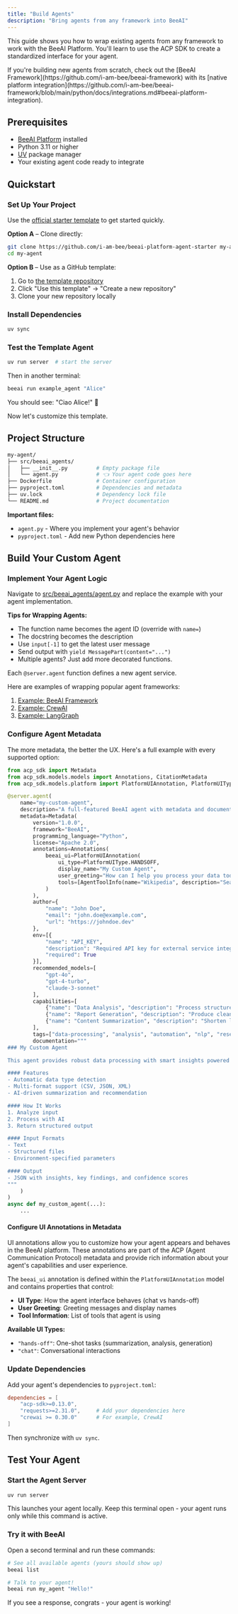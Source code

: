 ```yaml
---
title: "Build Agents"
description: "Bring agents from any framework into BeeAI"
---
```


This guide shows you how to wrap existing agents from any framework to work with the BeeAI Platform. You'll learn to use the ACP SDK to create a standardized interface for your agent.

<Tip>
  If you're building new agents from scratch, check out the [BeeAI
  Framework](https://github.com/i-am-bee/beeai-framework) with its [native
  platform
  integration](https://github.com/i-am-bee/beeai-framework/blob/main/python/docs/integrations.md#beeai-platform-integration).
</Tip>

## Prerequisites

- [BeeAI Platform](/introduction/quickstart) installed
- Python 3.11 or higher
- [UV](https://docs.astral.sh/uv/) package manager
- Your existing agent code ready to integrate

## Quickstart

### Set Up Your Project

Use the [official starter template](https://github.com/i-am-bee/beeai-platform-agent-starter) to get started quickly.

**Option A** – Clone directly:

```bash
git clone https://github.com/i-am-bee/beeai-platform-agent-starter my-agent
cd my-agent
```

**Option B** – Use as a GitHub template:

1. Go to [the template repository](https://github.com/i-am-bee/beeai-platform-agent-starter)
2. Click "Use this template" → "Create a new repository"
3. Clone your new repository locally

### Install Dependencies

```bash
uv sync
```

### Test the Template Agent

```bash
uv run server  # start the server
```

Then in another terminal:

```bash
beeai run example_agent "Alice"
```

You should see: "Ciao Alice!" 🎉

Now let's customize this template.

## Project Structure

```bash
my-agent/
├── src/beeai_agents/
│   ├── __init__.py         # Empty package file
│   └── agent.py            # 👈 Your agent code goes here
├── Dockerfile              # Container configuration
├── pyproject.toml          # Dependencies and metadata
├── uv.lock                 # Dependency lock file
└── README.md               # Project documentation
```

**Important files:**

- `agent.py` - Where you implement your agent's behavior
- `pyproject.toml` - Add new Python dependencies here

## Build Your Custom Agent

### Implement Your Agent Logic

Navigate to [src/beeai_agents/agent.py](https://github.com/i-am-bee/beeai-platform-agent-starter/blob/main/src/beeai_agents/agent.py) and replace the example with your agent implementation.

**Tips for Wrapping Agents:**

- The function name becomes the agent ID (override with `name=`)
- The docstring becomes the description
- Use `input[-1]` to get the latest user message
- Send output with `yield MessagePart(content="...")`
- Multiple agents? Just add more decorated functions.

<Tip>Each `@server.agent` function defines a new agent service.</Tip>

Here are examples of wrapping popular agent frameworks:

1. [Example: BeeAI Framework](https://github.com/i-am-bee/acp/blob/main/examples/python/beeai-chat/agent.py)
2. [Example: CrewAI](https://github.com/i-am-bee/acp/blob/main/examples/python/crewai-song-writer/agent.py)
3. [Example: LangGraph](https://github.com/i-am-bee/acp/blob/main/examples/python/langgraph-greeting/agent.py)

### Configure Agent Metadata

The more metadata, the better the UX. Here's a full example with every supported option:

```python
from acp_sdk import Metadata
from acp_sdk.models.models import Annotations, CitationMetadata
from acp_sdk.models.platform import PlatformUIAnnotation, PlatformUIType, AgentToolInfo

@server.agent(
    name="my-custom-agent",
    description="A full-featured BeeAI agent with metadata and documentation",
    metadata=Metadata(
        version="1.0.0",
        framework="BeeAI",
        programming_language="Python",
        license="Apache 2.0",
        annotations=Annotations(
            beeai_ui=PlatformUIAnnotation(
                ui_type=PlatformUIType.HANDSOFF,
                display_name="My Custom Agent",
                user_greeting="How can I help you process your data today?",
                tools=[AgentToolInfo(name="Wikipedia", description="Search for information on Wikipedia")],
            )
        ),
        author={
            "name": "John Doe",
            "email": "john.doe@example.com",
            "url": "https://johndoe.dev"
        },
        env=[{
            "name": "API_KEY",
            "description": "Required API key for external service integration",
            "required": True
        }],
        recommended_models=[
            "gpt-4o",
            "gpt-4-turbo",
            "claude-3-sonnet"
        ],
        capabilities=[
            {"name": "Data Analysis", "description": "Process structured/unstructured data"},
            {"name": "Report Generation", "description": "Produce clean summaries and insights"},
            {"name": "Content Summarization", "description": "Shorten long articles or documents"}
        ],
        tags=["data-processing", "analysis", "automation", "nlp", "research"],
        documentation="""
### My Custom Agent

This agent provides robust data processing with smart insights powered by AI.

#### Features
- Automatic data type detection
- Multi-format support (CSV, JSON, XML)
- AI-driven summarization and recommendation

#### How It Works
1. Analyze input
2. Process with AI
3. Return structured output

#### Input Formats
- Text
- Structured files
- Environment-specified parameters

#### Output
- JSON with insights, key findings, and confidence scores
"""
    )
)
async def my_custom_agent(...):
    ...

```

#### Configure UI Annotations in Metadata

UI annotations allow you to customize how your agent appears and behaves in the BeeAI platform. These annotations are part of the ACP (Agent Communication Protocol) metadata and provide rich information about your agent's capabilities and user experience.

The `beeai_ui` annotation is defined within the `PlatformUIAnnotation` model and contains properties that control:

- **UI Type**: How the agent interface behaves (chat vs hands-off)
- **User Greeting**: Greeting messages and display names
- **Tool Information**: List of tools that agent is using

**Available UI Types:**

- `"hands-off"`: One-shot tasks (summarization, analysis, generation)
- `"chat"`: Conversational interactions

### Update Dependencies

Add your agent's dependencies to `pyproject.toml`:

```toml
dependencies = [
    "acp-sdk>=0.13.0",
    "requests>=2.31.0",     # Add your dependencies here
    "crewai >= 0.30.0"      # For example, CrewAI
]
```

Then synchronize with `uv sync`.

## Test Your Agent

### Start the Agent Server

```bash
uv run server
```

This launches your agent locally. Keep this terminal open - your agent runs only while this command is active.

### Try it with BeeAI

Open a second terminal and run these commands:

```bash
# See all available agents (yours should show up)
beeai list

# Talk to your agent!
beeai run my_agent "Hello!"
```

If you see a response, congrats - your agent is working!
